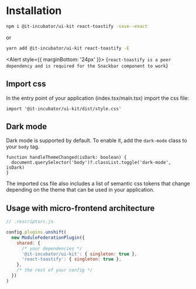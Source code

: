 
<Meta title="Getting started/Installation" />

# Installation

```bash
npm i @it-incubator/ui-kit react-toastify -save--exact
```

or

```bash
yarn add @it-incubator/ui-kit react-toastify -E
```

<Alert style={{ marginBottom: '24px' }}>
  {`react-toastify is a peer dependency and is required for the Snackbar component to work`}
</Alert>

## Import css

In the entry point of your application (index.tsx/main.tsx) import the css file:

```tsx
import '@it-incubator/ui-kit/dist/style.css'
```

## Dark mode

Dark mode is supported by default. To enable it, add the `dark-mode` class to your `body` tag.

```tsx
function handleThemeChanged(isDark: boolean) {
  document.querySelector('body')?.classList.toggle('dark-mode', isDark)
}
```

The imported css file also includes a list of semantic css tokens that change depending on the theme that can be used in your application.

## Usage with micro-frontend architecture

```js
// .rescriptsrc.js

config.plugins.unshift(
  new ModuleFederationPlugin({
    shared: {
      /* your dependencies */
      '@it-incubator/ui-kit': { singleton: true },
      'react-toastify': { singleton: true },
    },
    /* the rest of your config */
  })
)
```
